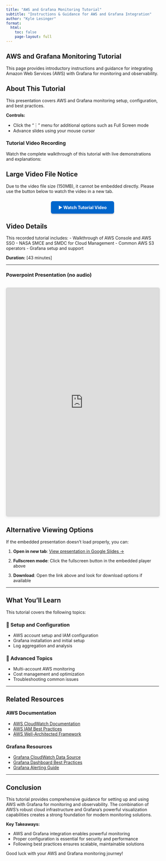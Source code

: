 ```yaml
---
title: "AWS and Grafana Monitoring Tutorial"
subtitle: "Instructions & Guidance for AWS and Grafana Integration"
author: "Kyle Lesinger"
format:
  html:
    toc: false
    page-layout: full
---
```


## AWS and Grafana Monitoring Tutorial

This page provides introductory instructions and guidance for integrating Amazon Web Services (AWS) with Grafana for monitoring and observability.

::: {.callout-note}
## About This Tutorial

This presentation covers AWS and Grafana monitoring setup, configuration, and best practices.

**Controls:**
<ul>
<li>Click the "︙" menu for additional options such as Full Screen mode</li>
<li>Advance slides using your mouse cursor</li>
</ul>
:::

### Tutorial Video Recording

Watch the complete walkthrough of this tutorial with live demonstrations and explanations:

::: {.callout-warning}
## Large Video File Notice

Due to the video file size (150MB), it cannot be embedded directly. Please use the button below to watch the video in a new tab.

<div style="text-align: center; margin: 1.5rem 0;">
<a href="https://drive.google.com/file/d/1R_yNUlZla4B0iBqzdggx-R5af-ro1bf4/view"
   target="_blank"
   style="display: inline-block; padding: 12px 24px; background-color: #0066cc; color: white; text-decoration: none; border-radius: 6px; font-weight: bold; box-shadow: 0 2px 4px rgba(0,0,0,0.2);">
   ▶ Watch Tutorial Video
</a>
</div>


:::

::: {.callout-note collapse="true"}
## Video Details

This recorded tutorial includes:
- Walkthrough of AWS Console and AWS SSO
- NASA SMCE and SMDC for Cloud Management
- Common AWS S3 operators
- Grafana setup and support

**Duration:** [43 minutes]
:::

---

### Powerpoint Presentation (no audio)

<div style="text-align: center; margin: 2rem 0;">
<iframe src="https://docs.google.com/presentation/d/e/2PACX-1vTU-bZ0oAHuG-wwYnRoq1e43pa4tjVwzceXym4meFUerizgPYtZnyNSsk3V_MdSqg/pubembed?start=false&loop=false&delayms=5000"
        frameborder="0"
        width="1280"
        height="749"
        allowfullscreen="true"
        mozallowfullscreen="true"
        webkitallowfullscreen="true"
        style="border: 1px solid #ccc; border-radius: 4px; box-shadow: 0 2px 8px rgba(0,0,0,0.1); max-width: 100%;">
</iframe>
</div>

::: {.callout-tip collapse="true"}
## Alternative Viewing Options

If the embedded presentation doesn't load properly, you can:

1. **Open in new tab**: [View presentation in Google Slides →](https://docs.google.com/presentation/d/e/2PACX-1vSnOj8dUKrgOjy5ZsGQFNRK5LWnP2YLYb8dzvX88nH0oNNFF_iWmwFeIqoR8lDdug/pub?start=true&loop=false&delayms=3000)

2. **Fullscreen mode**: Click the fullscreen button in the embedded player above

3. **Download**: Open the link above and look for download options if available
:::

---

## What You'll Learn

This tutorial covers the following topics:

### 🔧 Setup and Configuration
- AWS account setup and IAM configuration
- Grafana installation and initial setup
- Log aggregation and analysis

### 🚀 Advanced Topics
- Multi-account AWS monitoring
- Cost management and optimization
- Troubleshooting common issues

---

## Related Resources

### AWS Documentation
- [AWS CloudWatch Documentation](https://docs.aws.amazon.com/cloudwatch/)
- [AWS IAM Best Practices](https://docs.aws.amazon.com/IAM/latest/UserGuide/best-practices.html)
- [AWS Well-Architected Framework](https://aws.amazon.com/architecture/well-architected/)

### Grafana Resources
- [Grafana CloudWatch Data Source](https://grafana.com/docs/grafana/latest/datasources/cloudwatch/)
- [Grafana Dashboard Best Practices](https://grafana.com/docs/grafana/latest/best-practices/)
- [Grafana Alerting Guide](https://grafana.com/docs/grafana/latest/alerting/)


---
## Conclusion

This tutorial provides comprehensive guidance for setting up and using AWS with Grafana for monitoring and observability. The combination of AWS's robust cloud infrastructure and Grafana's powerful visualization capabilities creates a strong foundation for modern monitoring solutions.

**Key Takeaways:**
<ul>
<li>AWS and Grafana integration enables powerful monitoring</li>
<li>Proper configuration is essential for security and performance</li>
<li>Following best practices ensures scalable, maintainable solutions</li>
</ul>

Good luck with your AWS and Grafana monitoring journey!
